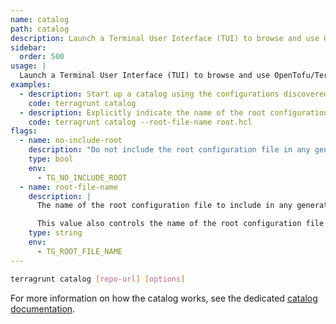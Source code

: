 ```yaml
---
name: catalog
path: catalog
description: Launch a Terminal User Interface (TUI) to browse and use OpenTofu/Terraform modules.
sidebar:
  order: 500
usage: |
  Launch a Terminal User Interface (TUI) to browse and use OpenTofu/Terraform modules.
examples:
  - description: Start up a catalog using the configurations discovered in a parent Terragrunt configuration.
    code: terragrunt catalog
  - description: Explicitly indicate the name of the root configuration being discovered.
    code: terragrunt catalog --root-file-name root.hcl
flags:
  - name: no-include-root
    description: "Do not include the root configuration file in any generated terragrunt.hcl file during scaffolding."
    type: bool
    env:
      - TG_NO_INCLUDE_ROOT
  - name: root-file-name
    description: |
      The name of the root configuration file to include in any generated terragrunt.hcl during scaffolding.

      This value also controls the name of the root configuration file to search for when trying to determine Catalog urls.
    type: string
    env:
      - TG_ROOT_FILE_NAME
---
```


```bash
terragrunt catalog [repo-url] [options]
```

For more information on how the catalog works, see the dedicated [catalog documentation](/docs/features/catalog).
